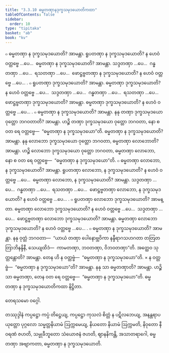 ```yaml
---
title: "3.3.10 ဓမ္မတဏှာနဒုက္ခသမုဒယောတိကထာ"
tableOfContents: false
sidebar:
  order: 10
type: "tipitaka"
basket: "ab"
book: "kv"
---
```



<DynamicBreadcrumb />

<Division number="681" book="kv" e="ch" v="32" p="354">

<Paragraph number="2194" book="kv">
๐ ဓမ္မတဏှာ န ဒုက္ခသမုဒယောတိ? အာမန္တာ. ရူပတဏှာ န ဒုက္ခသမုဒယောတိ? န ဟေဝံ ဝတ္တဗ္ဗေ …ပေ…  ဓမ္မတဏှာ န ဒုက္ခသမုဒယောတိ? အာမန္တာ. သဒ္ဒတဏှာ …ပေ…  ဂန္ဓတဏှာ …ပေ…  ရသတဏှာ …ပေ…  ဖောဋ္ဌဗ္ဗတဏှာ န ဒုက္ခသမုဒယောတိ? န ဟေဝံ ဝတ္တဗ္ဗေ …ပေ… .
</Paragraph>

<Paragraph number="2195" book="kv">
๐ ရူပတဏှာ ဒုက္ခသမုဒယောတိ? အာမန္တာ. ဓမ္မတဏှာ ဒုက္ခသမုဒယောတိ? န ဟေဝံ ဝတ္တဗ္ဗေ …ပေ…  သဒ္ဒတဏှာ …ပေ…  ဂန္ဓတဏှာ …ပေ…  ရသတဏှာ …ပေ…  ဖောဋ္ဌဗ္ဗတဏှာ ဒုက္ခသမုဒယောတိ? အာမန္တာ. ဓမ္မတဏှာ ဒုက္ခသမုဒယောတိ? န ဟေဝံ ဝတ္တဗ္ဗေ …ပေ… .
</Paragraph>

</Division>
<Division number="682" book="kv" e="ch" v="32" p="354">

<Paragraph number="2196" book="kv">
๐ ဓမ္မတဏှာ န ဒုက္ခသမုဒယောတိ? အာမန္တာ. နနု တဏှာ ဒုက္ခသမုဒယော ဝုတ္တော ဘဂဝတာတိ? အာမန္တာ. ဟဉ္စိ တဏှာ ဒုက္ခသမုဒယော ဝုတ္တော ဘဂဝတာ, နော စ ဝတ ရေ ဝတ္တဗ္ဗေ—  “ဓမ္မတဏှာ န ဒုက္ခသမုဒယော”တိ. ဓမ္မတဏှာ န ဒုက္ခသမုဒယောတိ? အာမန္တာ. နနု လောဘော ဒုက္ခသမုဒယော ဝုတ္တော ဘဂဝတာ, ဓမ္မတဏှာ လောဘောတိ? အာမန္တာ. ဟဉ္စိ လောဘော ဒုက္ခသမုဒယော ဝုတ္တော ဘဂဝတာ, ဓမ္မတဏှာ လောဘော, နော စ ဝတ ရေ ဝတ္တဗ္ဗေ—  “ဓမ္မတဏှာ န ဒုက္ခသမုဒယော”တိ.
</Paragraph>

</Division>
<Division number="683" book="kv" e="ch" v="32" p="355">

<Paragraph number="2197" book="kv">
๐ ဓမ္မတဏှာ လောဘော, န ဒုက္ခသမုဒယောတိ? အာမန္တာ. ရူပတဏှာ လောဘော, န ဒုက္ခသမုဒယောတိ? န ဟေဝံ ဝတ္တဗ္ဗေ …ပေ…  ဓမ္မတဏှာ လောဘော, န ဒုက္ခသမုဒယောတိ? အာမန္တာ. သဒ္ဒတဏှာ …ပေ…  ဂန္ဓတဏှာ …ပေ…  ရသတဏှာ …ပေ…  ဖောဋ္ဌဗ္ဗတဏှာ လောဘော, န ဒုက္ခသမုဒယောတိ? န ဟေဝံ ဝတ္တဗ္ဗေ …ပေ… .
</Paragraph>

<Paragraph number="2198" book="kv">
๐ ရူပတဏှာ လောဘော ဒုက္ခသမုဒယောတိ? အာမန္တာ. ဓမ္မတဏှာ လောဘော ဒုက္ခသမုဒယောတိ? န ဟေဝံ ဝတ္တဗ္ဗေ …ပေ…  သဒ္ဒတဏှာ …ပေ…  ဖောဋ္ဌဗ္ဗတဏှာ လောဘော ဒုက္ခသမုဒယောတိ? အာမန္တာ. ဓမ္မတဏှာ လောဘော ဒုက္ခသမုဒယောတိ? န ဟေဝံ ဝတ္တဗ္ဗေ …ပေ… .
</Paragraph>

</Division>
<Division number="684" book="kv" e="ch" v="32" p="355">

<Paragraph number="2199" book="kv">
๐ ဓမ္မတဏှာ န ဒုက္ခသမုဒယောတိ? အာမန္တာ. နနု ဝုတ္တံ ဘဂဝတာ—  “ယာယံ တဏှာ ပေါနောဗ္ဘဝိကာ နန္ဒီရာဂသဟဂတာ တတြတတြာဘိနန္ဒိနီ, သေယျထိဒံ—  ကာမတဏှာ, ဘဝတဏှာ, ဝိဘဝတဏှာ”တိ. အတ္ထေဝ သုတ္တန္တောတိ? အာမန္တာ. တေန ဟိ န ဝတ္တဗ္ဗံ—  “ဓမ္မတဏှာ န ဒုက္ခသမုဒယော”တိ.
</Paragraph>

</Division>
<Division number="685" book="kv" e="ch" v="32" p="355">

<Paragraph number="2200" book="kv">
× န ဝတ္တဗ္ဗံ—  “ဓမ္မတဏှာ န ဒုက္ခသမုဒယော”တိ? အာမန္တာ. နနု သာ ဓမ္မတဏှာတိ? အာမန္တာ. ဟဉ္စိ သာ ဓမ္မတဏှာ, တေန ဝတ ရေ ဝတ္တဗ္ဗေ—  “ဓမ္မတဏှာ န ဒုက္ခသမုဒယော”တိ.

</Paragraph>
</Division>

<Paragraph number="2201" type="center" book="kv">
ဓမ္မတဏှာ န ဒုက္ခသမုဒယောတိကထာ နိဋ္ဌိတာ.

  
တေရသမော ဝဂ္ဂေါ.



</Paragraph>

<Paragraph number="2202" type="center" book="kv">
တဿုဒ္ဒါနံ


</Paragraph>

<Paragraph number="2203" book="kv">
ကပ္ပဋ္ဌော ကပ္ပံ တိဋ္ဌေယျ, ကပ္ပဋ္ဌော ကုသလံ စိတ္တံ န ပဋိလဘေယျ, အနန္တရာပယုတ္တော ပုဂ္ဂလော သမ္မတ္တနိယာမံ ဩက္ကမေယျ, နိယတော နိယာမံ ဩက္ကမတိ, နိဝုတော နီဝရဏံ ဇဟတိ, သမ္မုခီဘူတော သံယောဇနံ ဇဟတိ, ဈာနနိကန္တိ, အသာတရာဂေါ, ဓမ္မတဏှာ အဗျာကတာ, ဓမ္မတဏှာ န ဒုက္ခသမုဒယောတိ.
</Paragraph>